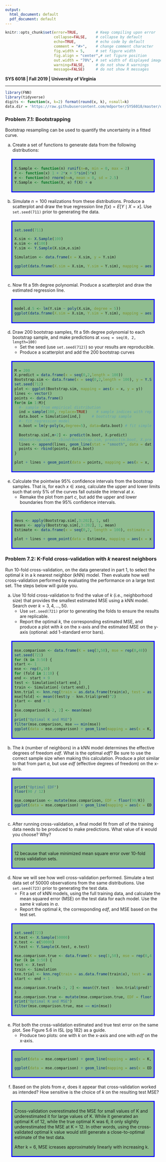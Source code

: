 ```yaml
---
output:
  html_document: default
  pdf_document: default
---
```

<!--- Below are global settings for knitr. You can override any of them by adding the changes to individual chunks --->

```r
knitr::opts_chunk$set(error=TRUE,        # Keep compiling upon error
                      collapse=FALSE,    # collapse by default
                      echo=TRUE,         # echo code by default
                      comment = "#>",    # change comment character
                      fig.width = 5,     # set figure width
                      fig.align = "center",# set figure position
                      out.width = "70%", # set width of displayed images
                      warning=FALSE,     # do not show R warnings
                      message=FALSE)     # do not show R messages
```

<!--- Solution Region --->
<style>
#solution {
  background-color: #8FBC8F;
  border-style: solid;
  border-color: blue;
  padding: .5em;
  margin: 20px
}
</style>



**SYS 6018 | Fall 2019 | University of Virginia **

*******************************************

<!--- Load Required R packages here --->
```r
library(FNN)
library(tidyverse)
digits <- function(x, k=2) format(round(x, k), nsmall=k)
data.dir = 'https://raw.githubusercontent.com/mdporter/SYS6018/master/data'
```


### Problem 7.1: Bootstrapping 

Bootstrap resampling can be used to quantify the uncertainty in a fitted curve. 


a. Create a set of functions to generate data from the following distributions:
\begin{align*}
X &\sim \mathcal{U}(0, 2) \qquad \text{Uniform in $[0,2]$}\\
Y &= 1 + 2x + 5\sin(5x) + \epsilon \\
\epsilon &\sim \mathcal{N}(0,\, \sigma=2.5)
\end{align*}

<div id="solution">
```r
X.Sample <- function(n) runif(n=n, min = 0, max = 2)
f <- function(x) 1 + 2*x + 5*sin(5*x)
e <- function(n) rnorm(n=n, mean = 0, sd = 2.5)
Y.Sample <- function(X, e) f(X) + e

```

</div>


b. Simulate $n=100$ realizations from these distributions. Produce a scatterplot and draw the true regression line $f(x) = E[Y \mid X=x]$. Use `set.seed(711)` prior to generating the data.

<div id="solution">
```r
set.seed(711)

X.sim <- X.Sample(100)
e.sim <- e(100)
Y.sim <- Y.Sample(X.sim,e.sim)

Simulation <- data.frame(x = X.sim, y = Y.sim)

ggplot(data.frame(X.sim = X.sim, Y.sim = Y.sim), mapping = aes(x = X.sim, y=Y.sim)) + geom_point(color = "dodgerblue") + stat_function(fun = "f", color = "red") + ggtitle(label = "Simulated Data and True Function")

```

</div>



c. Now fit a 5th degree polynomial. Produce a scatterplot and draw the estimated regression line.


<div id="solution">
```r
model.d.5 <- lm(Y.sim ~ poly(X.sim, degree = 5))
ggplot(data.frame(X.sim = X.sim, Y.sim = Y.sim), mapping = aes(x = X.sim, y=Y.sim)) + geom_point(color = "dodgerblue") + geom_smooth(method = "lm", data = Simulation, formula = y ~poly(x, degree = 5), color = "red") + ggtitle(label = "Simulated Data and degree 5 regression line")
```

</div>




d. Draw $200$ bootstrap samples, fit a 5th degree polynomial to each bootstrap sample, and make predictions at `xseq = seq(0, 2, length=100)`
    - Set the seed (use `set.seed(712)`) so your results are reproducible.
    - Produce a scatterplot and add the $200$ bootstrap curves
    
<div id="solution">
```r
M = 200                          
X.predict = data.frame(x = seq(0,2,length = 100))
Bootstrap.sim <- data.frame(x = seq(0,2,length = 100), y = Y.Sample(X.predict, e = e.sim))
set.seed(712)                   
plot <- ggplot(Bootstrap.sim, mapping = aes(x = x, y = y))
lines <- vector()
points <- data.frame()
for(m in 1:M){
  #- sample from empirical distribution
  ind = sample(100, replace=TRUE)    # sample indices with replacement
  data.boot = Simulation[ind,]     # bootstrap sample
  #- fit regression model
  m.boot = lm(y~poly(x,degree=5), data=data.boot) # fit simple OLS
  
  Bootstrap.sim[,m+2] <- predict(m.boot, X.predict)
  #Bootstrap.sim <- cbind(Bootstrap.sim, predict(m.boot, X.predict), row.names =)
  lines <- append(lines, geom_line(stat = "smooth", data = data.boot, method = "lm", formula = y ~poly(x, degree = 5), se = F, alpha = .1, color = "dodgerblue"))
  points <- rbind(points, data.boot)
}

plot + lines + geom_point(data = points, mapping = aes(x = x, y = y), colour = "grey", alpha = .3, size = 1)


```

</div>
  
    
e. Calculate the pointwise 95% confidence intervals from the bootstrap samples. That is, for each $x \in xseq$, calculate the upper and lower limits such that only 5% of the curves fall outside the interval at $x$. 
    - Remake the plot from part *c*, but add the upper and lower boundaries from the 95% confidence intervals. 


<div id="solution">
```r
devs <- apply(Bootstrap.sim[,3:202], 1, sd)   
means <- apply(Bootstrap.sim[,3:202], 1, mean)
Estimate <- data.frame(x = seq(0,2, length = 100), estimate = means, sd = devs) %>% mutate(lower = estimate - (2*sd), upper = estimate + (2*sd))

plot + lines + geom_point(data = Estimate, mapping = aes(x = x, y = estimate), size = .2) + geom_point(data = Estimate, mapping = aes(x = x, y = upper), size = .2) + geom_point(data = Estimate, mapping = aes(x = x, y = lower), size = .2) + ggtitle(label = "Mean, Upper 47.5%, and Lower 47.5% Prediction Values for X")
```

</div>


### Problem 7.2: K-Fold cross-validation with $k$ nearest neighbors

Run 10-fold cross-validation, on the data generated in part 1, to select the optimal $k$ in a k nearest neighbor (kNN) model. Then evaluate how well cross-validation performed by evaluating the performance on a large test set. The steps below will guide you.


a. Use $10$ fold cross-validation to find the value of $k$ (i.e., neighborhood size) that provides the smallest estimated MSE using a kNN model. Search over $k=3,4,\ldots, 50$.
    - Use `set.seed(721)` prior to generating the folds to ensure the results are replicable. 
    - Report the optimal $k$, the corresponding estimated MSE, and produce a plot with $k$ on the x-axis and the estimated MSE on the y-axis (optional: add 1-standard error bars). 


<div id="solution">
```r
mse.comparison <- data.frame(K = seq(3,50), mse = rep(0,48))
set.seed(721)
for (k in 3:50) {
start <- 1
mse <- rep(0,10)
for (fold in 1:10) {
end <- start + 9
test <- Simulation[start:end,]
train <- Simulation[-(start:end),]
knn.trial <- knn.reg(train = as.data.frame(train$x), test = as.data.frame(test$x), y = as.data.frame(train$y), k = k)
mse[fold] <- mean((test$y - knn.trial$pred)^2)
start <- end + 1
}
mse.comparison[k-2, 2] <- mean(mse)
}
print("Optimal K and MSE")
filter(mse.comparison, mse == min(mse))
ggplot(data = mse.comparison) + geom_line(mapping = aes(x = K, y = mse), colour = hcl(h = 250, l = 65)) + ggtitle("10-Fold CV MSE for Different Values of K")


```

</div>



b. The $k$ (number of neighbors) in a kNN model determines the effective degrees of freedom *edf*. What is the optimal *edf*? Be sure to use the correct sample size when making this calculation. Produce a plot similar to that from part *a*, but use *edf* (effective degrees of freedom) on the x-axis. 


<div id="solution">
```r
print("Optimal EDF")
floor(90 / 12)

mse.comparison <- mutate(mse.comparison, EDF = floor(90/K))
ggplot(data = mse.comparison) + geom_line(mapping = aes(x = EDF, y = mse), colour = hcl(h = 250, l = 65)) + ggtitle("10-Fold CV MSE for Different Degrees of Freedom")
```

</div>



c. After running cross-validation, a final model fit from *all* of the training data needs to be produced to make predictions. What value of $k$ would you choose? Why? 

<div id="solution">
12 because that value minimized mean square error over 10-fold cross validation sets. 
</div>



d. Now we will see how well cross-validation performed. Simulate a test data set of $50000$ observations from the same distributions. Use `set.seed(723)` prior to generating the test data. 
    - Fit a set of kNN models, using the full training data, and calculate the mean squared error (MSE) on the test data for each model. Use the same $k$ values in *a*. 
    - Report the optimal $k$, the corresponding *edf*, and MSE based on the test set. 

<div id="solution">
```r
set.seed(723)
X.test <- X.Sample(50000)
e.test <- e(50000)
Y.test <- Y.Sample(X.test, e.test)

mse.comparison.true <- data.frame(K = seq(3,50), mse = rep(0,48))
for (k in 3:50) {
test <- X.test
train <- Simulation
knn.trial <- knn.reg(train = as.data.frame(train$x), test = as.data.frame(test), y = as.data.frame(train$y), k = k)
start <- end + 1

mse.comparison.true[k-2, 2] <- mean((Y.test - knn.trial$pred)^2)
}
mse.comparison.true <- mutate(mse.comparison.true, EDF = floor(100/K))
print("Optimal K and MSE")
filter(mse.comparison.true, mse == min(mse))
```
</div>


e. Plot both the cross-validation estimated and true test error on the same plot. See Figure 5.6 in ISL (pg 182) as a guide. 
    - Produce two plots: one with $k$ on the x-axis and one with *edf* on the x-axis.
    
    
<div id="solution">
```r
ggplot(data = mse.comparison) + geom_line(mapping = aes(x = K, y = mse, colour = "CV MSE")) + geom_line(data = mse.comparison.true, mapping = aes(x = K, y = mse,colour = "True MSE")) + ggtitle("True vs. CV MSE for Different Values of K") 

ggplot(data = mse.comparison) + geom_line(mapping = aes(x = EDF, y = mse, colour = "CV MSE")) + geom_line(data = mse.comparison.true, mapping = aes(x = EDF, y = mse,colour = "True MSE")) + ggtitle("True vs. CV MSE for Different Values of DF") 
```

</div>

    
    
f. Based on the plots from *e*, does it appear that cross-validation worked as intended? How sensitive is the choice of $k$ on the resulting test MSE?      

<div id="solution">
Cross-validation overestimated the MSE for small values of K and underestimated it for large values of K. While it generated an optimal K of 12, while the true optimal K was 6, it only slightly underestimated the MSE at K = 12. In other words, using the cross-validated optimal k value would still generate a close-to-optimal estimate of the test data. 

After k = 6, MSE icreases approximately linearly with increasing k.
</div>












